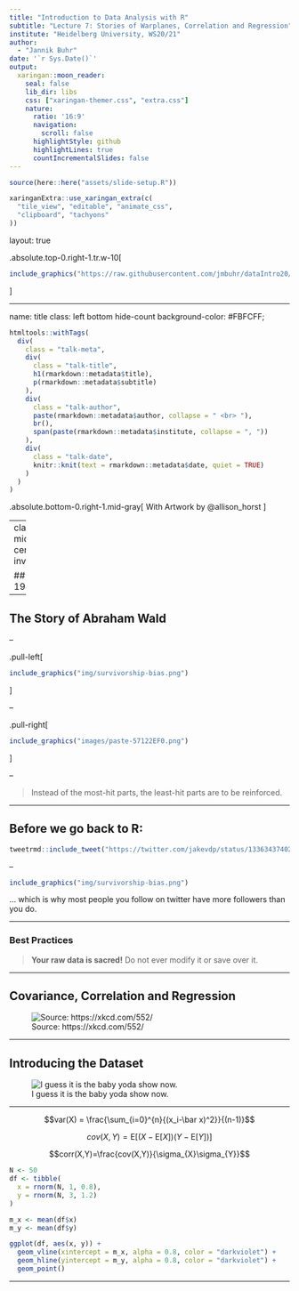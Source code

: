 ```yaml
---
title: "Introduction to Data Analysis with R"
subtitle: "Lecture 7: Stories of Warplanes, Correlation and Regression"
institute: "Heidelberg University, WS20/21"
author: 
  - "Jannik Buhr"
date: '`r Sys.Date()`'
output:
  xaringan::moon_reader:
    seal: false
    lib_dir: libs
    css: ["xaringan-themer.css", "extra.css"]
    nature:
      ratio: '16:9'
      navigation:
        scroll: false
      highlightStyle: github
      highlightLines: true
      countIncrementalSlides: false
---
```


```r
source(here::here("assets/slide-setup.R"))

xaringanExtra::use_xaringan_extra(c(
  "tile_view", "editable", "animate_css",
  "clipboard", "tachyons"
))
```

layout: true

.absolute.top-0.right-1.tr.w-10[
```r
include_graphics("https://raw.githubusercontent.com/jmbuhr/dataIntro20/master/images/hex.png")
```
]

---

name: title
class: left bottom hide-count
background-color: #FBFCFF;

```r
htmltools::withTags(
  div(
    class = "talk-meta",
    div(
      class = "talk-title",
      h1(rmarkdown::metadata$title),
      p(rmarkdown::metadata$subtitle)
    ),
    div(
      class = "talk-author",
      paste(rmarkdown::metadata$author, collapse = " <br> "),
      br(),
      span(paste(rmarkdown::metadata$institute, collapse = ", "))
    ),
    div(
      class = "talk-date",
      knitr::knit(text = rmarkdown::metadata$date, quiet = TRUE)
    )
  )
)
```

.absolute.bottom-0.right-1.mid-gray[
With Artwork by @allison_horst
]

---
class: middle, center, inverse

## 1943

---

## The Story of Abraham Wald

--

.pull-left[
```r
include_graphics("img/survivorship-bias.png")
```
]

--

.pull-right[
```r
include_graphics("images/paste-57122EF0.png")
```
]

--

> Instead of the most-hit parts, the least-hit parts are to be reinforced.

---

## Before we go back to R:

```r
tweetrmd::include_tweet("https://twitter.com/jakevdp/status/1336343740235935744")
```

--

```r
include_graphics("img/survivorship-bias.png")
```

... which is why most people you follow on twitter
have more followers than you do.

---

### Best Practices

> **Your raw data is sacred!** Do not ever modify it or
  save over it.
  
---

## Covariance, Correlation and Regression

![Source: https://xkcd.com/552/](img/correlation.png)

---

## Introducing the Dataset

![I guess it is the baby yoda show now.](img/baby_yoda.gif)

---

$$var(X) = \frac{\sum_{i=0}^{n}{(x_i-\bar x)^2}}{(n-1)}$$


$$cov(X,Y)=\text{E}\left[(X-\text{E}\left[X\right])(Y-\text{E}\left[Y\right])\right]$$

$$corr(X,Y)=\frac{cov(X,Y)}{\sigma_{X}\sigma_{Y}}$$

```r
N <- 50
df <- tibble(
  x = rnorm(N, 1, 0.8),
  y = rnorm(N, 3, 1.2)
)

m_x <- mean(df$x)
m_y <- mean(df$y)

ggplot(df, aes(x, y)) +
  geom_vline(xintercept = m_x, alpha = 0.8, color = "darkviolet") +
  geom_hline(yintercept = m_y, alpha = 0.8, color = "darkviolet") +
  geom_point() 
```


---



